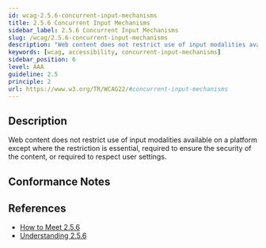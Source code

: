 ```yaml
---
id: wcag-2.5.6-concurrent-input-mechanisms
title: 2.5.6 Concurrent Input Mechanisms
sidebar_label: 2.5.6 Concurrent Input Mechanisms
slug: /wcag/2.5.6-concurrent-input-mechanisms
description: "Web content does not restrict use of input modalities available on a platform except where the restriction is essential, required to ensure the security of the content, or required to respect user settings."
keywords: [wcag, accessibility, concurrent-input-mechanisms]
sidebar_position: 6
level: AAA
guideline: 2.5
principle: 2
url: https://www.w3.org/TR/WCAG22/#concurrent-input-mechanisms
---
```


## Description

Web content does not restrict use of input modalities available on a platform except where the restriction is essential, required to ensure the security of the content, or required to respect user settings.

## Conformance Notes



## References

- [How to Meet 2.5.6](https://www.w3.org/WAI/WCAG22/quickref/#concurrent-input-mechanisms)
- [Understanding 2.5.6](https://www.w3.org/WAI/WCAG22/Understanding/concurrent-input-mechanisms.html)


